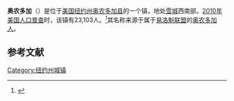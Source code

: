 {{Infobox settlement
|official_name            = 奥农多加
|settlement_type          = 镇
|nickname                 =
|motto                    =

<!-- Images -->
|image_skyline            =
|imagesize                =
|image_caption            =
|image_flag               =
|image_seal               =

<!-- Maps -->
|image_map                = Onondaga County New York incorporated and unincorporated areas Onondaga highlighted.svg
|mapsize                  = 260px
|map_caption              =

<!-- Location -->
|subdivision_type         = [[国家|国家]]
|subdivision_name         = [[美国|美国]]
|subdivision_type1        = [[美国行政区划|州]]
|subdivision_name1        = [[纽约州|纽约州]]
|subdivision_type2        = [[纽约州行政区划|县]]
|subdivision_name2        = [[奥农多加县|奥农多加县]]
|established_title        =
|established_date         =

<!-- Area -->
|unit_pref  =  Imperial
|area_footnotes           =
|area_magnitude           =
|area_total_km2           = 149.8
|area_land_km2            = 149.5
|area_water_km2           = 0.2
|area_total_sq_mi         = 57.8
|area_land_sq_mi          = 57.7
|area_water_sq_mi         = 0.1

<!-- Population -->
|population_as_of         = [[2010年美国人口普查|2010]]
|population_footnotes     =
|population_total         = 23,101
|population_density_km2   = 
|population_density_sq_mi =

<!-- General information -->
|timezone                 = [[美国东部时间|美国东部时间]]
|utc_offset               = -5
|timezone_DST             = EDT
|utc_offset_DST           = -4
|elevation_footnotes      =
|elevation_m              = 315
|elevation_ft             = 1033
|coordinates_display      = inline,title
|coordinates_type         = region:US_type:city
|latd = 42 |latm = 58 |lats = 41 |latNS = N
|longd = 76 |longm = 11 |longs = 54 |longEW = W

<!-- Area/postal codes & others -->
|postal_code_type         = [[美国邮政编码|邮政编码]]
|postal_code              = 13207
|area_code                = [[美国电话区号315|315]]
|website                  =
|footnotes                =
}}
'''奥农多加'''（{{lang-en|Onondaga}}）是位于[[美国|美国]][[纽约州|纽约州]][[奥农多加县|奥农多加县]]的一个镇，地处[[雪城|雪城]]西南部。[[2010年美国人口普查|2010年美国人口普查]]时，该镇有23,103人。<ref name>{{cite web|url=http://factfinder2.census.gov|publisher=[[United_States_Census_Bureau|United States Census Bureau]]|title=American FactFinder|accessdate=2020-10-06|archive-date=2013-09-11|archive-url=https://web.archive.org/web/20130911234518/http://factfinder2.census.gov/|dead-url=no}}</ref>其名称来源于属于[[易洛魁联盟|易洛魁联盟]]的[[奥农多加人|奥农多加人]]。

== 参考文献 ==
{{reflist}}

{{NY-stub}}
[[Category:纽约州城镇|Category:纽约州城镇]]